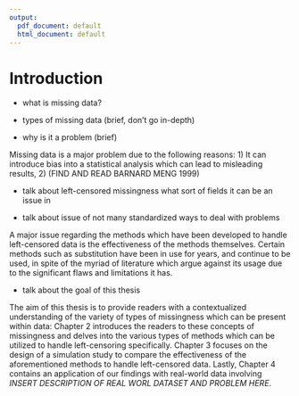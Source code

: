 ```yaml
---
output:
  pdf_document: default
  html_document: default
---
```

# Introduction {#intro}

<!--
Each chapter file must start with a chapter header (e.g., # Chapter name). Notice we have also included a label after the chapter name ({# intro}) so we can refer back to this chapter later in the text if want to (e.g., by using \@ref(intro)). This also helps you debut potential issues as you knit.

You can knit chapters all at once using the index file, or individually. When you knit a single chapter, every other chapter will have a one-sentence placeholder to make knitting easier.

You can re-name each chapter file (e.g., change this filename from "01-chap1.Rmd" to "01-introduction.Rmd"), just make sure you also update the filename in the list of rmd files in _bookdown.yml.

The introduction should provide an overview of the work you set out to do and provide structure for the remainder of the document.

-->

- what is missing data?

- types of missing data (brief, don't go in-depth)

- why is it a problem (brief)

Missing data is a major problem due to the following reasons: 1) It can introduce bias into a statistical analysis which can lead to misleading results, 2) (FIND AND READ BARNARD MENG 1999)

- talk about left-censored missingness what sort of fields it can be an issue in



- talk about issue of not many standardized ways to deal with problems

A major issue regarding the methods which have been developed to handle left-censored data is the effectiveness of the methods themselves. Certain methods such as substitution have been in use for years, and continue to be used, in spite of the myriad of literature which argue against its usage due to the significant flaws and limitations it has. 

- talk about the goal of this thesis

The aim of this thesis is to provide readers with a contextualized understanding of the variety of types of missingness which can be present within data: Chapter 2 introduces the readers to these concepts of missingness and delves into the various types of methods which can be utilized to handle left-censoring specifically. Chapter 3 focuses on the design of a simulation study to compare the effectiveness of the aforementioned methods to handle left-censored data. Lastly, Chapter 4 contains an application of our findings with real-world data involving _INSERT DESCRIPTION OF REAL WORL DATASET AND PROBLEM HERE_.

